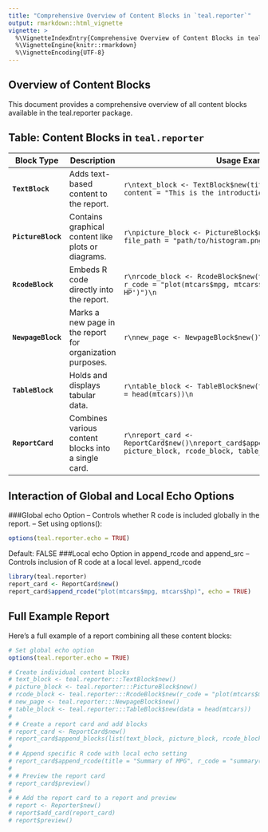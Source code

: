 ```yaml
---
title: "Comprehensive Overview of Content Blocks in `teal.reporter`"
output: rmarkdown::html_vignette
vignette: >
  %\VignetteIndexEntry{Comprehensive Overview of Content Blocks in teal.reporter}
  %\VignetteEngine{knitr::rmarkdown}
  %\VignetteEncoding{UTF-8}
---
```


## Overview of Content Blocks
This document provides a comprehensive overview of all content blocks available in the teal.reporter package.

## Table: Content Blocks in `teal.reporter`

| **Block Type** | **Description** | **Usage Example** |
  |----------------|----------------|-------------------|
  | **`TextBlock`** | Adds text-based content to the report. | ```r\ntext_block <- TextBlock$new(title = "Introduction", content = "This is the introduction to our report.")\n``` |
  | **`PictureBlock`** | Contains graphical content like plots or diagrams. | ```r\npicture_block <- PictureBlock$new(title = "Histogram", file_path = "path/to/histogram.png")\n``` |
  | **`RcodeBlock`** | Embeds R code directly into the report. | ```r\nrcode_block <- RcodeBlock$new(title = "MPG vs HP Plot", r_code = "plot(mtcars$mpg, mtcars$hp, main = 'MPG vs HP')")\n``` |
  | **`NewpageBlock`** | Marks a new page in the report for organization purposes. | ```r\nnew_page <- NewpageBlock$new()\n``` |
  | **`TableBlock`** | Holds and displays tabular data. | ```r\ntable_block <- TableBlock$new(title = "MTCars Data", data = head(mtcars))\n``` |
  | **`ReportCard`** | Combines various content blocks into a single card. | ```r\nreport_card <- ReportCard$new()\nreport_card$append_blocks(list(text_block, picture_block, rcode_block, table_block))\n``` |


## Interaction of Global and Local Echo Options
###Global echo Option
-- Controls whether R code is included globally in the report.
-- Set using options():

```r
options(teal.reporter.echo = TRUE)
```
Default: FALSE
###Local echo Option in append_rcode and append_src
-- Controls inclusion of R code at a local level.
append_rcode
```r
library(teal.reporter)
report_card <- ReportCard$new()
report_card$append_rcode("plot(mtcars$mpg, mtcars$hp)", echo = TRUE)
```

## Full Example Report
Here's a full example of a report combining all these content blocks:

```r

# Set global echo option
options(teal.reporter.echo = TRUE)

# Create individual content blocks
# text_block <- teal.reporter:::TextBlock$new()
# picture_block <- teal.reporter:::PictureBlock$new()
# rcode_block <- teal.reporter:::RcodeBlock$new(r_code = "plot(mtcars$mpg, mtcars$hp, main = 'MPG vs HP')")
# new_page <- teal.reporter:::NewpageBlock$new()
# table_block <- teal.reporter:::TableBlock$new(data = head(mtcars))
# 
# # Create a report card and add blocks
# report_card <- ReportCard$new()
# report_card$append_blocks(list(text_block, picture_block, rcode_block, new_page, table_block))
# 
# # Append specific R code with local echo setting
# report_card$append_rcode(title = "Summary of MPG", r_code = "summary(mtcars$mpg)", echo = TRUE)
# 
# # Preview the report card
# report_card$preview()
# 
# # Add the report card to a report and preview
# report <- Reporter$new()
# report$add_card(report_card)
# report$preview()
```
